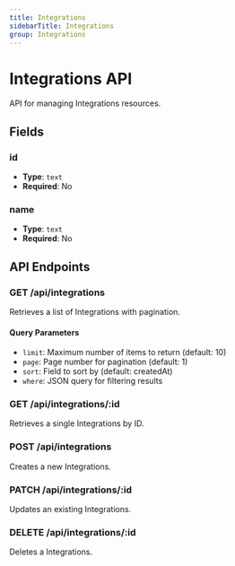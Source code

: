 ```yaml
---
title: Integrations
sidebarTitle: Integrations
group: Integrations
---
```


# Integrations API

API for managing Integrations resources.

## Fields

### id

- **Type**: `text`
- **Required**: No




### name

- **Type**: `text`
- **Required**: No





## API Endpoints

### GET /api/integrations
Retrieves a list of Integrations with pagination.

#### Query Parameters
- `limit`: Maximum number of items to return (default: 10)
- `page`: Page number for pagination (default: 1)
- `sort`: Field to sort by (default: createdAt)
- `where`: JSON query for filtering results

### GET /api/integrations/:id
Retrieves a single Integrations by ID.

### POST /api/integrations
Creates a new Integrations.

### PATCH /api/integrations/:id
Updates an existing Integrations.

### DELETE /api/integrations/:id
Deletes a Integrations.

